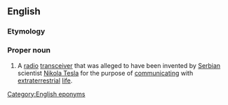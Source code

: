 ==English==

===Etymology===
{{suffix|en|Tesla|scope}}

===Proper noun===
{{wikipedia}}
{{en-proper noun}}
# A [[radio]] [[transceiver]] that was alleged to have been invented by [[Serbia]]n scientist [[w:Nikola Tesla|Nikola Tesla]] for the purpose of [[communicate|communicating]] with [[extraterrestrial]] [[life]].

[[Category:English eponyms]]